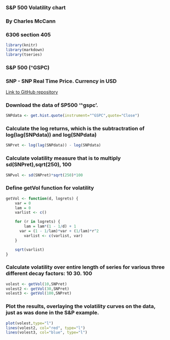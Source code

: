 ### 
### S&P 500 Volatility chart
### By Charles McCann
### 6306 section 405

```r
library(knitr)
library(markdown)
library(tseries)
```

### S&P 500 (^GSPC)
###    SNP - SNP Real Time Price. Currency in USD
[Link to GitHub repository](https://github.com/ctmccann/SNP500)

### Download the data of SP500 '^gspc'.

```r
SNPdata <- get.hist.quote(instrument="^GSPC",quote="Close")
```
### Calculate the log returns, which is the subtractration of log(lag(SNPdata)) and log(SNPdata)
```r
SNPret <- log(lag(SNPdata)) - log(SNPdata)
```
### Calculate volatility measure that is to multiply sd(SNPret),sqrt(250), 100
```r
SNPvol <- sd(SNPret)*sqrt(250)*100
```

### Define getVol function for volatility
```r
getVol <- function(d, logrets) {
	var = 0
	lam = 0
	varlist <- c()

	for (r in logrets) {
		lam = lam*(1 - 1/d) + 1
	  var = (1 - 1/lam)*var + (1/lam)*r^2
		varlist <- c(varlist, var)
	}

	sqrt(varlist)
}
```

### Calculate volatility over entire length of series for various three different decay factors: 10 30. 100


```r
volest <- getVol(10,SNPret)
volest2 <- getVol(30,SNPret)
volest3 <- getVol(100,SNPret)
```

### Plot the results, overlaying the volatility curves on the data, just as was done in the S&P example.
```r
plot(volest,type="l")
lines(volest2, col="red", type="l")
lines(volest3, col="blue", type="l")
```

